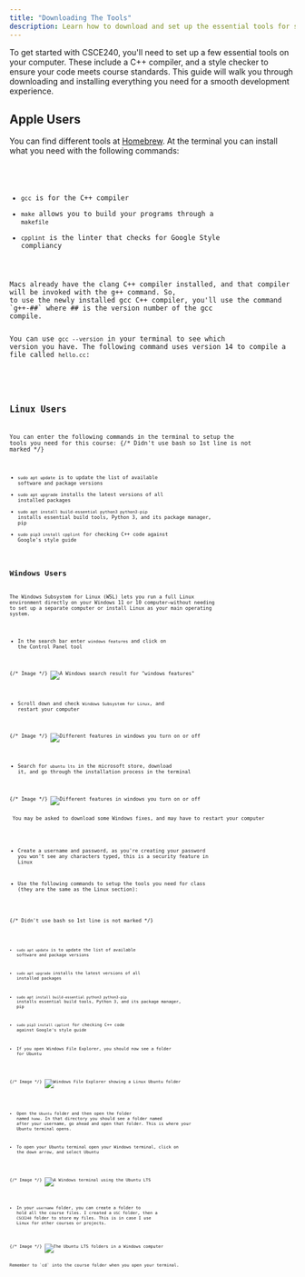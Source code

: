 ```yaml
---
title: "Downloading The Tools"
description: Learn how to download and set up the essential tools for success in CSCE240, including compilers, and style checkers.
---
```


To get started with CSCE240, you'll need to set up a few essential tools on your computer. 
These include a C++ compiler, and a style checker to ensure your code meets 
course standards. This guide will walk you through downloading and installing everything you 
need for a smooth development experience.

## Apple Users

You can find different tools at <a href="https://brew.sh/" target="_blank" rel="noopener noreferrer" aria-label="the Hombrew website">Homebrew</a>.
At the terminal you can install what you need with the following commands:


<Code code={code.apple} lang="zsh"/>

- `gcc` is for the C++ compiler
- `make` allows you to build your programs through a `makefile`
- `cpplint` is the linter that checks for Google Style compliancy

<Aside>
Macs already have the clang C++ compiler installed, and that compiler will be invoked with the g++ command. So,
to use the newly installed gcc C++ compiler, you'll use the command `g++-##` where ## is the version number of the gcc
compile.

You can use `gcc --version` in your terminal to see which version you have. The following command uses version 14 to compile 
a file called `hello.cc`:

<Code code={code.appleCompile} lang="zsh"/>
</Aside>

## Linux Users

You can enter the following commands in the terminal to setup the tools you need for this course:
{/* Didn't use bash so 1st line is not marked */}
<Code code={code.linux} lang="shell"/>

- `sudo apt update` is to update the list of available software and package versions
- `sudo apt upgrade` installs the latest versions of all installed packages
- `sudo apt install build-essential python3 python3-pip` installs essential build tools, Python 3, and its package manager, pip
- `sudo pip3 install cpplint` for checking C++ code against Google's style guide

## Windows Users

The Windows Subsystem for Linux (WSL) lets you run a full Linux environment directly on your Windows 11 or 10 computer—without needing 
to set up a separate computer or install Linux as your main operating system.

- In the search bar enter `windows features` and click on the Control Panel tool

{/* Image */}
![A Windows search result for "windows features"](@assets/setup/search-for-windows-features.webp)


- Scroll down and check `Windows Subsystem for Linux`, and restart your computer

{/* Image */}
![Different features in windows you turn on or off](@assets/setup/windows-subsystem-checkbox.webp)

- Search for `ubuntu lts` in the microsoft store, download it, and go through the installation process in the terminal

{/* Image */}
![Different features in windows you turn on or off](@assets/setup/microsoft-store-ubuntu-lts.webp)


<Aside> You may be asked to download some Windows fixes, and may have to restart your computer </Aside>

- Create a username and password, as you're creating your password you won't see any characters typed, this is a security feature in Linux

- Use the following commands to setup the tools you need for class (they are the same as the Linux section):

{/* Didn't use bash so 1st line is not marked */}
<Code code={code.windows} lang="shell"/>

- `sudo apt update` is to update the list of available software and package versions
- `sudo apt upgrade` installs the latest versions of all installed packages
- `sudo apt install build-essential python3 python3-pip` installs essential build tools, Python 3, and its package manager, pip
- `sudo pip3 install cpplint` for checking C++ code against Google's style guide

- If you open Windows File Explorer, you should now see a folder for Ubuntu

{/* Image */}
![Windows File Explorer showing a Linux Ubuntu folder](@assets/setup/file-explorer.webp)

- Open the `Ubuntu` folder and then open the folder named `home`. 
In that directory you should see a folder named after your username, go ahead and open that folder. This is where your Ubuntu 
terminal opens.

- To open your Ubuntu terminal open your Windows terminal, click on the down arrow, and select Ubuntu

{/* Image */}
![A Windows terminal using the Ubuntu LTS](@assets/setup/terminal.webp)

- In your `username` folder, you can create a folder to hold all the course files. I created a `USC` folder, then a `CSCE240` folder to 
store my files. This is in case I use Linux for other courses or projects.

{/* Image */}
![The Ubuntu LTS folders in a Windows computer](@assets/setup/course-files.webp)

<Aside type="tip">Remember to `cd` into the course folder when you open your terminal.</Aside>






